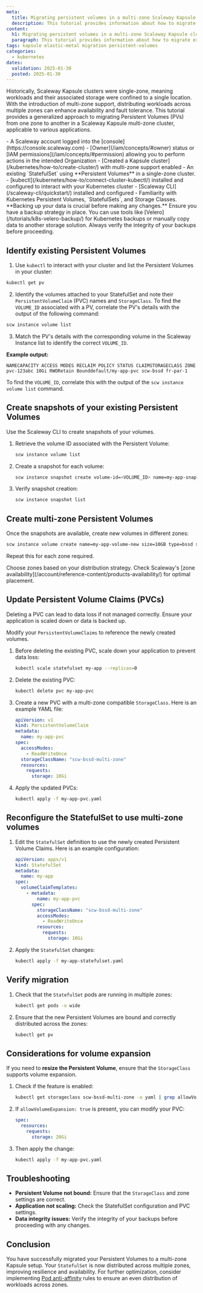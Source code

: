 ```yaml
---
meta:
  title: Migrating persistent volumes in a multi-zone Scaleway Kapsule cluster
  description: This tutorial provides information about how to migrate existing Persistent Volumes in a Scaleway Kapsule multi-zone cluster to enhance availability and fault tolerance.
content:
  h1: Migrating persistent volumes in a multi-zone Scaleway Kapsule cluster
  paragraph: This tutorial provides information about how to migrate existing Persistent Volumes in a Scaleway Kapsule multi-zone cluster to enhance availability and fault tolerance.
tags: kapsule elastic-metal migration persistent-volumes
categories:
  - kubernetes
dates:
  validation: 2025-01-30
  posted: 2025-01-30
---
```


Historically, Scaleway Kapsule clusters were single-zone, meaning workloads and their associated storage were confined to a single location. With the introduction of multi-zone support, distributing workloads across multiple zones can enhance availability and fault tolerance. This tutorial provides a generalized approach to migrating Persistent Volumes (PVs) from one zone to another in a Scaleway Kapsule multi-zone cluster, applicable to various applications.

<Macro id="requirements" />
- A Scaleway account logged into the [console](https://console.scaleway.com)
- [Owner](/iam/concepts/#owner) status or [IAM permissions](/iam/concepts/#permission) allowing you to perform actions in the intended Organization
- [Created a Kapsule cluster](/kubernetes/how-to/create-cluster/) with multi-zone support enabled
- An existing `StatefulSet` using **Persistent Volumes** in a single-zone cluster.
- [kubectl](/kubernetes/how-to/connect-cluster-kubectl/) installed and configured to interact with your Kubernetes cluster
- [Scaleway CLI](/scaleway-cli/quickstart/) installed and configured
- Familiarity with Kubernetes Persistent Volumes, `StatefulSets`, and Storage Classes.

<Message type="important">
**Backing up your data is crucial before making any changes.**
Ensure you have a backup strategy in place. You can use tools like [Velero](/tutorials/k8s-velero-backup/) for Kubernetes backups or manually copy data to another storage solution. Always verify the integrity of your backups before proceeding.
</Message>

## Identify existing Persistent Volumes

1. Use `kubectl` to interact with your cluster and list the Persistent Volumes in your cluster:
```sh
kubectl get pv
```
2. Identify the volumes attached to your StatefulSet and note their `PersistentVolumeClaim` (PVC) names and `StorageClass`. To find the `VOLUME_ID` associated with a PV, correlate the PV's details with the output of the following command:
```sh
scw instance volume list
```
3. Match the PV's details with the corresponding volume in the Scaleway Instance list to identify the correct `VOLUME_ID`.

**Example output:**
```plaintext
NAMECAPACITY ACCESS MODES RECLAIM POLICY STATUS CLAIMSTORAGECLASS ZONE
pvc-123abc 10Gi RWORetain Bounddefault/my-app-pvc scw-bssd fr-par-1
```
To find the `VOLUME_ID`, correlate this with the output of the `scw instance volume list` command.

## Create snapshots of your existing Persistent Volumes

Use the Scaleway CLI to create snapshots of your volumes.

1. Retrieve the volume ID associated with the Persistent Volume:
    ```sh
    scw instance volume list
    ```
2. Create a snapshot for each volume:
    ```sh
    scw instance snapshot create volume-id=<VOLUME_ID> name=my-app-snapshot
    ```
3. Verify snapshot creation:
    ```sh
    scw instance snapshot list
    ```

## Create multi-zone Persistent Volumes

Once the snapshots are available, create new volumes in different zones:

```sh
scw instance volume create name=my-app-volume-new size=10GB type=bssd snapshot-id=<SNAPSHOT_ID> zone=fr-par-2
```

Repeat this for each zone required.

<Message type="tip">
Choose zones based on your distribution strategy. Check Scaleway's [zone availability](/account/reference-content/products-availability/) for optimal placement.
</Message>

## Update Persistent Volume Claims (PVCs)

<Message type="important">
Deleting a PVC can lead to data loss if not managed correctly. Ensure your application is scaled down or data is backed up.
</Message>

Modify your `PersistentVolumeClaims` to reference the newly created volumes.

1. Before deleting the existing PVC, scale down your application to prevent data loss:
    ```sh
    kubectl scale statefulset my-app --replicas=0
    ```
2. Delete the existing PVC:
    ```sh
    kubectl delete pvc my-app-pvc
    ```
3. Create a new PVC with a multi-zone compatible `StorageClass`. Here is an example YAML file:
    ```yaml
    apiVersion: v1
    kind: PersistentVolumeClaim
    metadata:
      name: my-app-pvc
    spec:
      accessModes:
        - ReadWriteOnce
      storageClassName: "scw-bssd-multi-zone"
      resources:
        requests:
          storage: 10Gi
    ```
4. Apply the updated PVCs:
    ```sh
    kubectl apply -f my-app-pvc.yaml
    ```

## Reconfigure the StatefulSet to use multi-zone volumes

1. Edit the `StatefulSet` definition to use the newly created Persistent Volume Claims. Here is an example configuration:
    ```yaml
    apiVersion: apps/v1
    kind: StatefulSet
    metadata:
      name: my-app
    spec:
      volumeClaimTemplates:
        - metadata:
            name: my-app-pvc
          spec:
            storageClassName: "scw-bssd-multi-zone"
            accessModes:
              - ReadWriteOnce
            resources:
              requests:
                storage: 10Gi
    ```
2. Apply the `StatefulSet` changes:
    ```sh
    kubectl apply -f my-app-statefulset.yaml
    ```

## Verify migration

1. Check that the `StatefulSet` pods are running in multiple zones:
    ```sh
    kubectl get pods -o wide
    ```
2. Ensure that the new Persistent Volumes are bound and correctly distributed across the zones:
    ```sh
    kubectl get pv
    ```

## Considerations for volume expansion

If you need to **resize the Persistent Volume**, ensure that the `StorageClass` supports volume expansion.

1. Check if the feature is enabled:
    ```sh
    kubectl get storageclass scw-bssd-multi-zone -o yaml | grep allowVolumeExpansion
    ```
2. If `allowVolumeExpansion: true` is present, you can modify your PVC:
    ```yaml
    spec:
      resources:
        requests:
          storage: 20Gi
    ```
3. Then apply the change:
    ```sh
    kubectl apply -f my-app-pvc.yaml
    ```

## Troubleshooting

- **Persistent Volume not bound:** Ensure that the `StorageClass` and zone settings are correct.
- **Application not scaling:** Check the StatefulSet configuration and PVC settings.
- **Data integrity issues:** Verify the integrity of your backups before proceeding with any changes.

## Conclusion

You have successfully migrated your Persistent Volumes to a multi-zone Kapsule setup. Your `StatefulSet` is now distributed across multiple zones, improving resilience and availability. For further optimization, consider implementing [Pod anti-affinity](https://kubernetes.io/docs/concepts/scheduling-eviction/assign-pod-node/#affinity-and-anti-affinity) rules to ensure an even distribution of workloads across zones.
